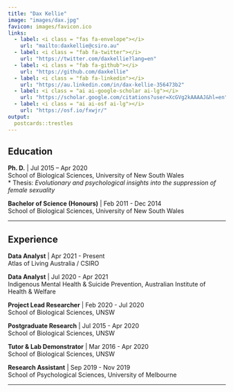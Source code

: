 ```yaml
---
title: "Dax Kellie"
image: "images/dax.jpg"
favicon: images/favicon.ico
links:
  - label: <i class = "fas fa-envelope"></i>
    url: "mailto:daxkellie@csiro.au"
  - label: <i class = "fab fa-twitter"></i>
    url: "https://twitter.com/daxkellie?lang=en"
  - label: <i class = "fab fa-github"></i>
    url: "https://github.com/daxkellie"
  - label: <i class = "fab fa-linkedin"></i>
    url: "https://au.linkedin.com/in/dax-kellie-356473b2"
  - label: <i class = "ai ai-google-scholar ai-lg"></i>
    url: "https://scholar.google.com/citations?user=XcGVg2kAAAAJ&hl=en"
  - label: <i class = "ai ai-osf ai-lg"></i>
    url: "https://osf.io/fxwjr/"
output:
  postcards::trestles
---
```


<link rel="stylesheet" href="https://cdn.jsdelivr.net/gh/jpswalsh/academicons@1/css/academicons.min.css">

<style>
img {
  clip-path: circle();
}
</style>


## Education

**Ph. D.** | Jul 2015 – Apr 2020  
School of Biological Sciences, University of New South Wales  
    *   Thesis: *Evolutionary and psychological insights into the suppression of female sexuality*

**Bachelor of Science (Honours)** | Feb 2011 - Dec 2014  
School of Biological Sciences, University of New South Wales

-----------------------------------------------------------------------------

## Experience

**Data Analyst** | Apr 2021 - Present  
Atlas of Living Australia / CSIRO

**Data Analyst** | Jul 2020 - Apr 2021  
Indigenous Mental Health & Suicide Prevention, Australian Institute of Health & Welfare

**Project Lead Researcher** | Feb 2020 - Jul 2020  
School of Biological Sciences, UNSW 

**Postgraduate Research** | Jul 2015 - Apr 2020  
School of Biological Sciences, UNSW

**Tutor & Lab Demonstrator** | Mar 2016 - Apr 2020  
School of Biological Sciences, UNSW

**Research Assistant** | Sep 2019 - Nov 2019  
School of Psychological Sciences, University of Melbourne

-----------------------------------------------------------------------------

